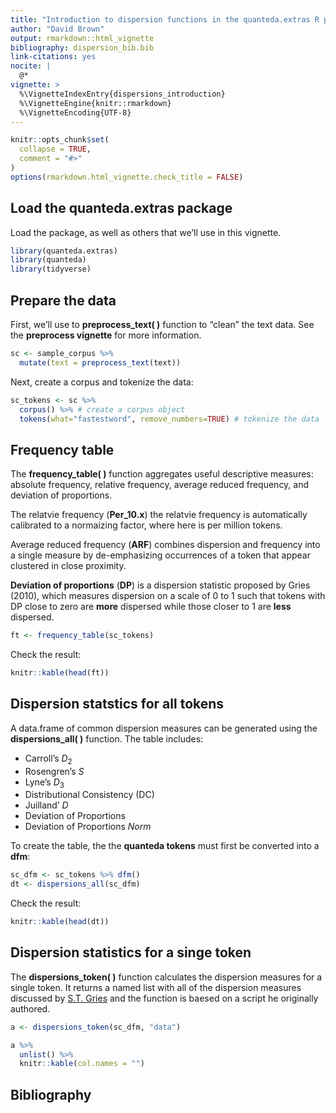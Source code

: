 ```yaml
---
title: "Introduction to dispersion functions in the quanteda.extras R package"
author: "David Brown"
output: rmarkdown::html_vignette
bibliography: dispersion_bib.bib
link-citations: yes
nocite: |
  @*
vignette: >
  %\VignetteIndexEntry{dispersions_introduction}
  %\VignetteEngine{knitr::rmarkdown}
  %\VignetteEncoding{UTF-8}
---
```


```r
knitr::opts_chunk$set(
  collapse = TRUE,
  comment = "#>"
)
options(rmarkdown.html_vignette.check_title = FALSE)
```

## Load the quanteda.extras package

Load the package, as well as others that we'll use in this vignette.

```r
library(quanteda.extras)
library(quanteda)
library(tidyverse)
```

## Prepare the data

First, we'll use to **preprocess_text( )** function to "clean" the text data. See the **preprocess vignette** for more information.

```r
sc <- sample_corpus %>%
  mutate(text = preprocess_text(text))
```

Next, create a corpus and tokenize the data:

```r
sc_tokens <- sc %>%
  corpus() %>% # create a corpus object
  tokens(what="fastestword", remove_numbers=TRUE) # tokenize the data
```

## Frequency table

The **frequency_table( )** function aggregates useful descriptive measures: absolute frequency, relative frequency, average reduced frequency, and deviation of proportions.

The relatvie frequency (**Per_10.x**) the relatvie frequency is automatically calibrated to a normaizing factor, where here is per million tokens.

Average reduced frequency (**ARF**) combines dispersion and frequency into a single measure by de-emphasizing occurrences of a token that appear clustered in close proximity.

**Deviation of proportions** (**DP**) is a dispersion statistic proposed by Gries (2010), which measures dispersion on a scale of 0 to 1 such that tokens with DP close to zero are **more** dispersed while those closer to 1 are **less** dispersed.

```r
ft <- frequency_table(sc_tokens)
```

Check the result:

```r
knitr::kable(head(ft))
```

## Dispersion statstics for all tokens

A data.frame of common dispersion measures can be generated using the **dispersions_all( )** function. The table includes:

* Carroll's *D*<sub>2</sub>
* Rosengren's *S*
* Lyne's *D*<sub>3</sub>
* Distributional Consistency (DC)
* Juilland' *D*
* Deviation of Proportions
* Deviation of Proportions *Norm*

To create the table, the the **quanteda tokens** must first be converted into a **dfm**:

```r
sc_dfm <- sc_tokens %>% dfm()
dt <- dispersions_all(sc_dfm)
```

Check the result:

```r
knitr::kable(head(dt))
```

## Dispersion statistics for a singe token

The **dispersions_token( )** function calculates the dispersion measures for a single token. It returns a named list with all of the dispersion measures discussed by [S.T. Gries](https://www.stgries.info/research/dispersion/links.html) and the function is baesed on a script he originally authored.

```r
a <- dispersions_token(sc_dfm, "data")
```


```r
a %>%
  unlist() %>% 
  knitr::kable(col.names = "")
```


## Bibliography
